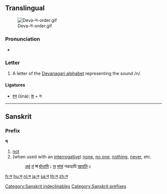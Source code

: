 {{also|ऩ|ন}}
==Translingual==
[[File:Deva-न-order.gif|thumb]]

===Pronunciation===
* {{IPA|/nə/|lang=mul}}

===Letter===
{{mul-deva|na}}

# A letter of the [[Devanagari alphabet]] representing the sound /n/.

====Ligatures====
{{rfc-header|Ligatures|lang=mul}}
* [[श्न]] (śna): [[श]] + न

----

==Sanskrit==

===Prefix===
'''न'''

# [[not]]
# (when used with an [[interrogative]]) [[none]], [[no one]], [[nothing]], [[never]], etc.
#: [[अस्मद्|अहं]] [[तद्|तं]] '''न''' [[बुध्|बोधामि]]। [[तद्|स]] [[मांस|मांसं]] नकदापि [[खद्|खादति]]॥

[[Category:Sanskrit indeclinables]]
[[Category:Sanskrit prefixes]]

[[fr:न]]
[[hu:न]]
[[nl:न]]
[[ja:न]]
[[sa:न]]
[[th:न]]
[[zh:न]]